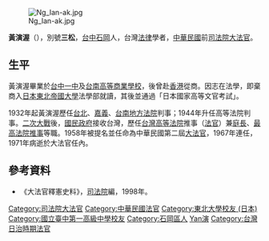 [[File:Ng_Ian-ak.jpg|thumb]]

'''黃演渥'''（{{bd|1902年|6月10日|1971年|3月|catIdx=Huang黃}}），別號'''三松'''，[[臺中市|台中]][[石岡區|石岡]]人，台灣[[法律|法律]]學者，[[中華民國|中華民國]]前[[司法院大法官|司法院大法官]]。

==生平==
黃演渥畢業於[[台中一中|台中一中]]及[[台南高等商業學校|台南高等商業學校]]，後曾赴[[香港|香港]]從商。因志在法學，即棄商入[[日本|日本]][[東北帝國大學|東北帝國大學]]法學部就讀，其後並通過「日本國家高等文官考試」。

1932年起黃演渥歷任[[台北地方法院|台北]]、[[嘉義地方法院|嘉義]]、[[台南地方法院|台南地方法院]]判事；1944年升任高等法院判事。[[二次大戰|二次大戰]]後，[[國民政府|國民政府]]接收台灣，歷任[[台灣高等法院|台灣高等法院]]推事（[[法官|法官]]）兼[[庭長|庭長]]、[[最高法院|最高法院]][[推事|推事]]等職。1958年被提名並任命為中華民國第二屆[[大法官|大法官]]，1967年連任，1971年病逝於大法官任內。

==參考資料==
*《大法官釋憲史料》，[[司法院|司法院]]編，1998年。


{{中華民國歷屆司法院大法官列表}}
{{DEFAULTSORT:Huang黃}}
[[Category:司法院大法官|Category:司法院大法官]]
[[Category:中華民國法官|Category:中華民國法官]]
[[Category:東北大學校友_(日本)|Category:東北大學校友 (日本)]]
[[Category:國立臺中第一高級中學校友|Category:國立臺中第一高級中學校友]]
[[Category:石岡區人|Category:石岡區人]]
[[Category:黃姓|Yan演]]
[[Category:台灣日治時期法官|Category:台灣日治時期法官]]
{{taiwan-bio-stub}}